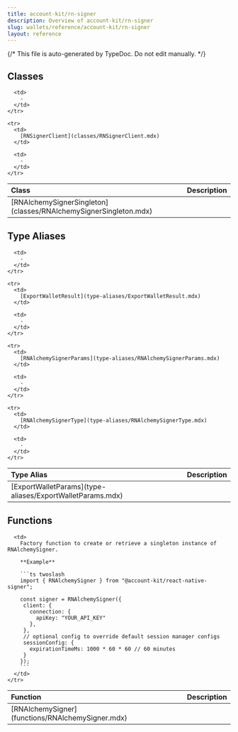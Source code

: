 ```yaml
---
title: account-kit/rn-signer
description: Overview of account-kit/rn-signer
slug: wallets/reference/account-kit/rn-signer
layout: reference
---
```


{/* This file is auto-generated by TypeDoc. Do not edit manually. */}

## Classes

<table>
  <thead>
    <tr>
      <th align="left">Class</th>
      <th align="left">Description</th>
    </tr>
  </thead>

  <tbody>
    <tr>
      <td>
        [RNAlchemySignerSingleton](classes/RNAlchemySignerSingleton.mdx)
      </td>

      <td>
        ‐
      </td>
    </tr>

    <tr>
      <td>
        [RNSignerClient](classes/RNSignerClient.mdx)
      </td>

      <td>
        ‐
      </td>
    </tr>

  </tbody>
</table>

## Type Aliases

<table>
  <thead>
    <tr>
      <th align="left">Type Alias</th>
      <th align="left">Description</th>
    </tr>
  </thead>

  <tbody>
    <tr>
      <td>
        [ExportWalletParams](type-aliases/ExportWalletParams.mdx)
      </td>

      <td>
        ‐
      </td>
    </tr>

    <tr>
      <td>
        [ExportWalletResult](type-aliases/ExportWalletResult.mdx)
      </td>

      <td>
        ‐
      </td>
    </tr>

    <tr>
      <td>
        [RNAlchemySignerParams](type-aliases/RNAlchemySignerParams.mdx)
      </td>

      <td>
        ‐
      </td>
    </tr>

    <tr>
      <td>
        [RNAlchemySignerType](type-aliases/RNAlchemySignerType.mdx)
      </td>

      <td>
        ‐
      </td>
    </tr>

  </tbody>
</table>

## Functions

<table>
  <thead>
    <tr>
      <th align="left">Function</th>
      <th align="left">Description</th>
    </tr>
  </thead>

  <tbody>
    <tr>
      <td>
        [RNAlchemySigner](functions/RNAlchemySigner.mdx)
      </td>

      <td>
        Factory function to create or retrieve a singleton instance of RNAlchemySigner.

        **Example**

        ```ts twoslash
        import { RNAlchemySigner } from "@account-kit/react-native-signer";

        const signer = RNAlchemySigner({
         client: {
           connection: {
             apiKey: "YOUR_API_KEY"
           },
         },
         // optional config to override default session manager configs
         sessionConfig: {
           expirationTimeMs: 1000 * 60 * 60 // 60 minutes
         }
        });
        ```
      </td>
    </tr>

  </tbody>
</table>
